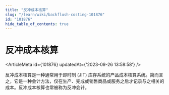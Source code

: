 ```yaml
---
title: "反冲成本核算"
slug: "/learn/wiki/backflush-costing-101876"
id: "101876"
hide_table_of_contents: true
---
```



# 反冲成本核算

<ArticleMeta id={101876} updatedAt={'2023-09-26 13:58:58'} />
<div className='border-solid border-b border-t-0 my-4 border-[var(--ifm-color-gray-300)]' />

反冲成本核算是一种通常用于即时制 (JIT) 库存系统的产品成本核算系统。简而言之，它是一种会计方法，仅在生产、完成或销售商品或服务之后才记录与之相关的成本。反冲成本核算也常被称为反冲会计。
